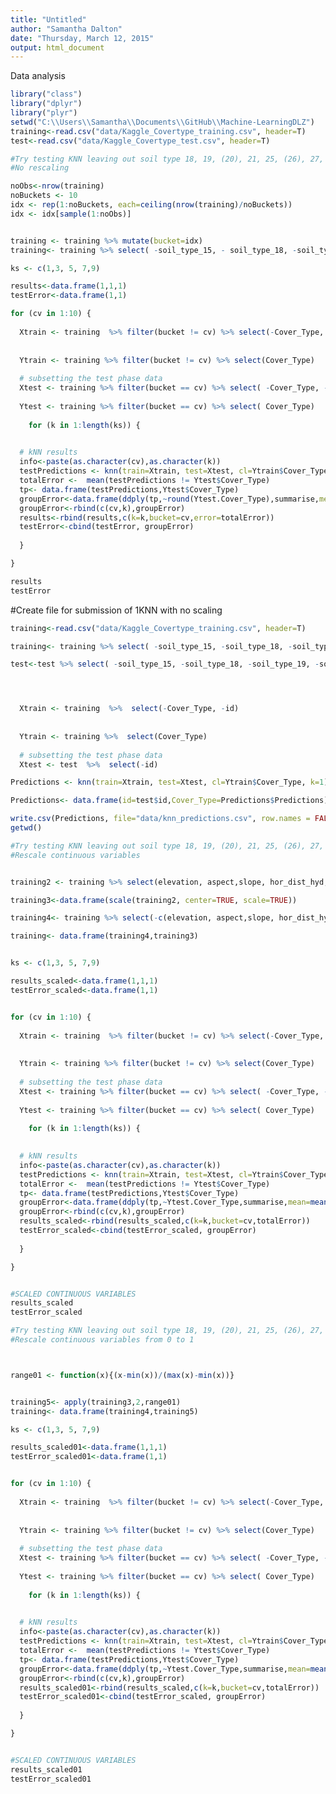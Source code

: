```yaml
---
title: "Untitled"
author: "Samantha Dalton"
date: "Thursday, March 12, 2015"
output: html_document
---
```


Data analysis
```r
library("class")
library("dplyr")
library("plyr")
setwd("C:\\Users\\Samantha\\Documents\\GitHub\\Machine-LearningDLZ")
training<-read.csv("data/Kaggle_Covertype_training.csv", header=T)
test<-read.csv("data/Kaggle_Covertype_test.csv", header=T)
```

```r
#Try testing KNN leaving out soil type 18, 19, (20), 21, 25, (26), 27, 28, 34, (35), 37
#No rescaling

noObs<-nrow(training)
noBuckets <- 10
idx <- rep(1:noBuckets, each=ceiling(nrow(training)/noBuckets)) 
idx <- idx[sample(1:noObs)]


training <- training %>% mutate(bucket=idx) 
training<- training %>% select( -soil_type_15, - soil_type_18, -soil_type_19, -soil_type_20, -soil_type_21, -soil_type_25, -soil_type_26, -soil_type_27, -soil_type_28, -soil_type_34, -soil_type_35, -soil_type_37)

ks <- c(1,3, 5, 7,9)

results<-data.frame(1,1,1)
testError<-data.frame(1,1)

for (cv in 1:10) {
  
  Xtrain <- training  %>% filter(bucket != cv) %>% select(-Cover_Type, -id, -bucket)
  
  
  Ytrain <- training %>% filter(bucket != cv) %>% select(Cover_Type)
  
  # subsetting the test phase data
  Xtest <- training %>% filter(bucket == cv) %>% select( -Cover_Type, -id, -bucket)
  
  Ytest <- training %>% filter(bucket == cv) %>% select( Cover_Type)
  
    for (k in 1:length(ks)) {

  
  # kNN results
  info<-paste(as.character(cv),as.character(k))
  testPredictions <- knn(train=Xtrain, test=Xtest, cl=Ytrain$Cover_Type, k=ks[k])
  totalError <-  mean(testPredictions != Ytest$Cover_Type)
  tp<- data.frame(testPredictions,Ytest$Cover_Type)
  groupError<-data.frame(ddply(tp,~round(Ytest.Cover_Type),summarise,mean=mean(testPredictions != Ytest.Cover_Type)))
  groupError<-rbind(c(cv,k),groupError)
  results<-rbind(results,c(k=k,bucket=cv,error=totalError))
  testError<-cbind(testError, groupError)
  
  }

}

results
testError
```

#Create file for submission of 1KNN with no scaling
```r
training<-read.csv("data/Kaggle_Covertype_training.csv", header=T)

training<- training %>% select( -soil_type_15, -soil_type_18, -soil_type_19, -soil_type_20, -soil_type_21, -soil_type_25, -soil_type_26, -soil_type_27, -soil_type_28, -soil_type_34, -soil_type_35, -soil_type_37)

test<-test %>% select( -soil_type_15, -soil_type_18, -soil_type_19, -soil_type_20, -soil_type_21, -soil_type_25, -soil_type_26, -soil_type_27, -soil_type_28, -soil_type_34, -soil_type_35, -soil_type_37)




  Xtrain <- training  %>%  select(-Cover_Type, -id)
  
  
  Ytrain <- training %>%  select(Cover_Type)
  
  # subsetting the test phase data
  Xtest <- test  %>%  select(-id)

Predictions <- knn(train=Xtrain, test=Xtest, cl=Ytrain$Cover_Type, k=1)

Predictions<- data.frame(id=test$id,Cover_Type=Predictions$Predictions) 

write.csv(Predictions, file="data/knn_predictions.csv", row.names = FALSE)
getwd()

```

```r
#Try testing KNN leaving out soil type 18, 19, (20), 21, 25, (26), 27, 28, 34, (35), 37
#Rescale continuous variables


training2 <- training %>% select(elevation, aspect,slope, hor_dist_hyd, ver_dist_hyd, hor_dist_road,hill_9am, hor_dist_road, hill_9am, hill_noon, hill_3pm, hor_dist_fire)

training3<-data.frame(scale(training2, center=TRUE, scale=TRUE))

training4<- training %>% select(-c(elevation, aspect,slope, hor_dist_hyd, ver_dist_hyd, hor_dist_road,hill_9am, hor_dist_road, hill_9am, hill_noon, hill_3pm, hor_dist_fire)) 

training<- data.frame(training4,training3)


ks <- c(1,3, 5, 7,9)

results_scaled<-data.frame(1,1,1)
testError_scaled<-data.frame(1,1)


for (cv in 1:10) {
  
  Xtrain <- training  %>% filter(bucket != cv) %>% select(-Cover_Type, -id, -bucket)
  
  
  Ytrain <- training %>% filter(bucket != cv) %>% select(Cover_Type)
  
  # subsetting the test phase data
  Xtest <- training %>% filter(bucket == cv) %>% select( -Cover_Type, -id, -bucket)
  
  Ytest <- training %>% filter(bucket == cv) %>% select( Cover_Type)
  
    for (k in 1:length(ks)) {

  
  # kNN results
  info<-paste(as.character(cv),as.character(k))
  testPredictions <- knn(train=Xtrain, test=Xtest, cl=Ytrain$Cover_Type, k=ks[k])
  totalError <-  mean(testPredictions != Ytest$Cover_Type)
  tp<- data.frame(testPredictions,Ytest$Cover_Type)
  groupError<-data.frame(ddply(tp,~Ytest.Cover_Type,summarise,mean=mean(testPredictions != Ytest.Cover_Type)))
  groupError<-rbind(c(cv,k),groupError)
  results_scaled<-rbind(results_scaled,c(k=k,bucket=cv,totalError))
  testError_scaled<-cbind(testError_scaled, groupError)
  
  }

}


#SCALED CONTINUOUS VARIABLES
results_scaled
testError_scaled
```


```r
#Try testing KNN leaving out soil type 18, 19, (20), 21, 25, (26), 27, 28, 34, (35), 37
#Rescale continuous variables from 0 to 1



range01 <- function(x){(x-min(x))/(max(x)-min(x))}


training5<- apply(training3,2,range01)
training<- data.frame(training4,training5)

ks <- c(1,3, 5, 7,9)

results_scaled01<-data.frame(1,1,1)
testError_scaled01<-data.frame(1,1)


for (cv in 1:10) {
  
  Xtrain <- training  %>% filter(bucket != cv) %>% select(-Cover_Type, -id, -bucket)
  
  
  Ytrain <- training %>% filter(bucket != cv) %>% select(Cover_Type)
  
  # subsetting the test phase data
  Xtest <- training %>% filter(bucket == cv) %>% select( -Cover_Type, -id, -bucket)
  
  Ytest <- training %>% filter(bucket == cv) %>% select( Cover_Type)
  
    for (k in 1:length(ks)) {

  
  # kNN results
  info<-paste(as.character(cv),as.character(k))
  testPredictions <- knn(train=Xtrain, test=Xtest, cl=Ytrain$Cover_Type, k=ks[k])
  totalError <-  mean(testPredictions != Ytest$Cover_Type)
  tp<- data.frame(testPredictions,Ytest$Cover_Type)
  groupError<-data.frame(ddply(tp,~Ytest.Cover_Type,summarise,mean=mean(testPredictions != Ytest.Cover_Type)))
  groupError<-rbind(c(cv,k),groupError)
  results_scaled01<-rbind(results_scaled,c(k=k,bucket=cv,totalError))
  testError_scaled01<-cbind(testError_scaled, groupError)
  
  }

}


#SCALED CONTINUOUS VARIABLES
results_scaled01
testError_scaled01
```
